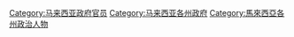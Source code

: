 [[Category:马来西亚政府官员|Category:马来西亚政府官员]]
[[Category:马来西亚各州政府|Category:马来西亚各州政府]]
[[Category:馬來西亞各州政治人物|Category:馬來西亞各州政治人物]]